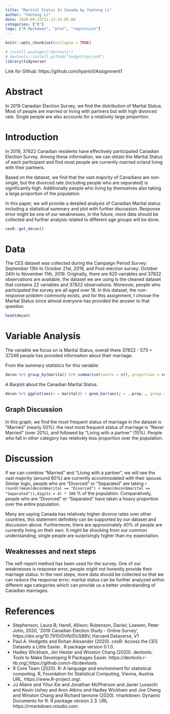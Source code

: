 ```yaml
---
title: "Marital Status In Canada by Yantong Li"
author: "Yantong Li"
date: 2020-09-23T21:13:14-05:00
categories: ["R"]
tags: ["R Markdown", "plot", "regression"]
---
```


```r
knitr::opts_chunk$set(collapse = TRUE)
```

```r
# install.packages("devtools")
# devtools::install_github("hodgettsp/cesR")
library(tidyverse)

```

Link for Github:
https://github.com/liyanto1/Assignment1

# Abstract
In 2019 Canadian Election Survey, we find the distribution of Marital Status. Most of people are married or living with partners but with high divorced rate. Single people are also accounts for a relatively large proportion.

# Introduction

In 2019, 37822 Canadian residents have effectively participated Canadian Election Survey. Among these information, we can obtain the Marital Status of each participant and find most people are currently married or/and living with their partners. 

Based on the dataset, we find that the vast majority of Canadians are non-single, but the divorced rate (including people who are separated) is significantly high. Additionally people who living by themselves also taking a large proportion of the population.

In this paper, we will provide a detailed analysis of Canadian Marital status including a statistical summary and plot with further discussion. Response error might be one of our weaknesses, in the future, more data should be collected and further analysis related to different age groups will be done.



```r
cesR::get_decon()
```

# Data

The CES dataset was collected during the Campaign Period Survey: September 13th to October 21st, 2019, and Post-election survey: October 24th to November 11th, 2019. Originally, there are 620 variables and 37822 observations are available, the dataset we are using is the cleaned dataset that contains 22 variables and 37822 observations. Moreover, people who participated the survey are all aged over 18. In this dataset, the non-response problem commonly exists, and for this assignment, I choose the Marital Status since almost everyone has provided the answer to that question. 

```r
head(decon)
```

# Variable Analysis


The variable we focus on is Marital Status, overall there 37822 - 573 = 37249 people has provided information about their marriage. 

From the summary statistics for this variable:

```r
decon %>% group_by(marital) %>% summarise(counts = n(), proportion = counts/nrow(decon)) %>% arrange(desc(proportion))
```

A Barplot about the Canadian Marital Status.

```r
decon %>% ggplot(aes(x = marital)) + geom_bar(aes(y = ..prop.., group = 1)) + coord_flip() + theme_bw() + labs(x = "Marital Status", y = "Proportion", title = "Marital Status In Canada", caption = "2019 CES dataset") 
```

## Graph Discussion
In this graph, we find the most frequent status of marriage in the dataset is "Married" (nearly 50%). the next most frequent status of marriage is "Never Married" (over 20%), and followed by "Living with a partner" (15%). People who fall in other category has relatively less proportion over the population.


# Discussion

If we can combine "Married" and "Living with a partner", we will see the vast majority (around 60%) are currently accommodated with their spouse. Similar logic, people who are "Divorced" or "Separated" are taking `r round((mean(decon$marital == "Divorced") + mean(decon$marital == "Separated")),digits = 4) * 100` % of the population. Comparatively, people who are "Divorced" or "Separated" have taken a heavy proportion over the entire population.

Many are saying Canada has relatively higher divorce rates over other countries, this statement definitely can be supported by our dataset and discussion above. Furthermore, there are approximately 40% of people are currently living on their own. It might be shocking from our common understanding; single people are surprisingly higher than my expectation.






## Weaknesses and next steps

The self-report method has been used for the survey. One of our weaknesses is response error, people might not honestly provide their marriage status. In the next steps, more data should be collected so that we can reduce the response error; marital status can be further analyzed within different age categories which can provide us a better understanding of Canadian marriages.





# References

- Stephenson, Laura B; Harell, Allison; Rubenson, Daniel; Loewen, Peter John, 2020, '2019 Canadian Election Study - Online Survey', https://doi.org/10.7910/DVN/DUS88V, Harvard Dataverse, V1
- Paul A. Hodgetts and Rohan Alexander (2020). cesR: Access the CES Datasets a Little Easier.. R package version 0.1.0.
-  Hadley Wickham, Jim Hester and Winston Chang (2020). devtools: Tools to Make Developing R Packages Easier. https://devtools.r-lib.org/,https://github.com/r-lib/devtools.
- R Core Team (2020). R: A language and environment for statistical computing. R, Foundation for Statistical Computing, Vienna, Austria. URL, https://www.R-project.org/.
- JJ Allaire and Yihui Xie and Jonathan McPherson and Javier Luraschi and Kevin Ushey and Aron Atkins and Hadley Wickham and Joe Cheng and Winston Chang and Richard Iannone (2020). rmarkdown: Dynamic Documents for R. R package version 2.3. URL https://rmarkdown.rstudio.com.






